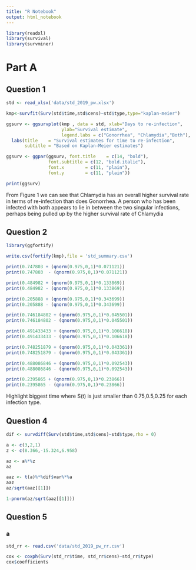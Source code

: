 ```yaml
---
title: "R Notebook"
output: html_notebook
---
```

```r
library(readxl)
library(survival)
library(survminer)
```

# Part A
## Question 1

```r
std <- read_xlsx('data/std_2019_pw.xlsx')

kmp<-survfit(Surv(std$time,std$cens)~std$type,type="kaplan-meier")

ggsurv <- ggsurvplot(kmp , data = std, xlab="Days to re-infection",
                     ylab="Survival estimate",
                     legend.labs = c("Gonorrhea", "Chlamydia","Both"), linetype = 'strata') + 
  labs(title    = "Survival estimates for time to re-infection",
       subtitle = "Based on Kaplan-Meier estimates")

ggsurv <- ggpar(ggsurv, font.title    = c(14, "bold"),
                font.subtitle = c(12, "bold.italic"),        
                font.x        = c(11, "plain"),          
                font.y        = c(11, "plain"))

print(ggsurv)
```

From Figure 1 we can see that Chlamydia has an overall higher survival rate in terms of re-infection than does Gonorrhea.  A person who has been infected with both appears to lie in between the two singular infections, perhaps being pulled up by the higher survival rate of Chlamydia

## Question 2

```r
library(ggfortify)

write.csv(fortify(kmp),file = 'std_summary.csv')

print(0.747803 + (qnorm(0.975,0,1)*0.071121))
print(0.747803  - (qnorm(0.975,0,1)*0.071121))

print(0.484982 + (qnorm(0.975,0,1)*0.133869))
print(0.484982 - (qnorm(0.975,0,1)*0.133869))

print(0.205888 + (qnorm(0.975,0,1)*0.343699))
print(0.205888 - (qnorm(0.975,0,1)*0.343699))

print(0.746184802 + (qnorm(0.975,0,1)*0.045501))
print(0.746184802 - (qnorm(0.975,0,1)*0.045501))

print(0.491433433 + (qnorm(0.975,0,1)*0.106618))
print(0.491433433 - (qnorm(0.975,0,1)*0.106618))

print(0.748251879 + (qnorm(0.975,0,1)*0.043361))
print(0.748251879 - (qnorm(0.975,0,1)*0.043361))

print(0.488086846 + (qnorm(0.975,0,1)*0.092543))
print(0.488086846 - (qnorm(0.975,0,1)*0.092543))

print(0.2395865 + (qnorm(0.975,0,1)*0.23866))
print(0.2395865 - (qnorm(0.975,0,1)*0.23866))
```

Highlight biggest time where S(t) is just smaller than 0.75,0.5,0.25 for each infection type.

## Question 4
```r
dif <- survdiff(Surv(std$time,std$cens)~std$type,rho = 0)

a <- c(3,2,1)
z <- c(8.366,-15.324,6.958)

az <- a%*%z
az

aaz <- t(a)%*%dif$var%*%a
aaz
az/sqrt(aaz[[1]])

1-pnorm(az/sqrt(aaz[[1]]))
```
## Question 5
### a

```r
std_rr <- read.csv('data/std_2019_pw_rr.csv')

cox <- coxph(Surv(std_rr$time, std_rr$cens)~std_rr$type)
cox$coefficients
```





